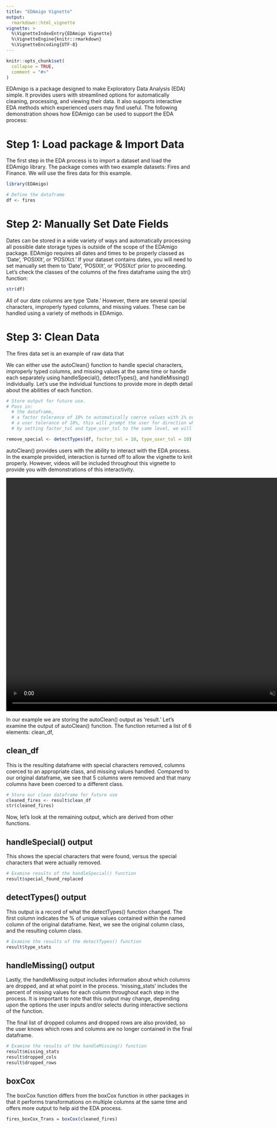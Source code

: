 ```yaml
---
title: "EDAmigo Vignette"
output: 
  rmarkdown::html_vignette
vignette: >
  %\VignetteIndexEntry{EDAmigo Vignette}
  %\VignetteEngine{knitr::rmarkdown}
  %\VignetteEncoding{UTF-8}
---
```


```r
knitr::opts_chunk$set(
  collapse = TRUE,
  comment = "#>"
)

```

EDAmigo is a package designed to make Exploratory Data Analysis (EDA) simple. It provides users with streamlined options for automatically cleaning, processing, and viewing their data. It also supports interactive EDA methods which experienced users may find useful. The following demonstration shows how EDAmigo can be used to support the EDA process:


# Step 1: Load package & Import Data

The first step in the EDA process is to import a dataset and load the EDAmigo library. The package comes with two example datasets: Fires and Finance. We will use the fires data for this example.

```r
library(EDAmigo)

# Define the dataframe
df <- fires
```


# Step 2: Manually Set Date Fields
Dates can be stored in a wide variety of ways and automatically processing all possible date storage types is outside of the scope of the EDAmigo package. EDAmigo requires all dates and times to be properly classed as 'Date', 'POSIXlt', or 'POSIXct.' If your dataset contains dates, you will need to set manually set them to 'Date', 'POSIXlt', or 'POSIXct' prior to proceeding. Let's check the classes of the columns of the fires dataframe using the str() function:

```r
str(df)

```

All of our date columns are type 'Date.' However, there are several special characters, improperly typed columns, and missing values. These can be handled using a variety of methods in EDAmigo.

# Step 3: Clean Data
The fires data set is an example of raw data that 

We can either use the autoClean() function to handle special characters, improperly typed columns, and missing values at the same time or handle each separately using handleSpecial(), detectTypes(), and handleMissing() individually. Let's use the individual functions to provide more in depth detail about the abilities of each function.

```r
# Store output for future use.
# Pass in:  
  # the dataframe, 
  # a factor tolerance of 10% to automatically coerce values with 1% or less unique values to factors
  # a user tolerance of 10%, this will prompt the user for direction when a column has <= 10% unique values
  # by setting factor_tol and type_user_tol to the same level, we will not receieve any user interactivity

remove_special <- detectTypes(df, factor_tol = 10, type_user_tol = 10)

```

autoClean() provides users with the ability to interact with the EDA process. In the example provided, interaction is turned off to allow the vignette to knit properly. However, videos will be included throughout this vignette to provide you with demonstrations of this interactivity.

<video width="840" height="630" autoplay loop muted>
  <source src="C:\Users\moore\Videos\Captures\EDAmigo - main - RStudio 2023-12-02 20-40-04.mp4" type="video/mp4">
</video>



In our example we are storing the autoClean() output as 'result.' Let's examine the output of autoClean() function. The function returned a list of 6 elements: clean_df, 


## clean_df
This is the resulting dataframe with special characters removed, columns coerced to an appropriate class, and missing values handled. Compared to our original dataframe, we see that 5 columns were removed and that many columns have been coerced to a different class. 
```r
# Store our clean dataframe for future use
cleaned_fires <- result$clean_df
str(cleaned_fires)

```

Now, let's look at the remaining output, which are derived from other functions.

## handleSpecial() output
This shows the special characters that were found, versus the special characters that were actually removed.
```r
# Examine results of the handleSpecial() function
result$special_found_replaced
```

## detectTypes() output
This output is a record of what the detectTypes() function changed. The first column indicates the % of unique values contained within the named column of the original dataframe. Next, we see the original column class, and the resulting column class.
```r
# Examine the results of the detectTypes() function
result$type_stats
```

## handleMissing() output
Lastly, the handleMissing output includes information about which columns are dropped, and at what point in the process. 'missing_stats' includes the percent of missing values for each column throughout each step in the process. It is important to note that this output may change, depending upon the options the user inputs and/or selects during interactive sections of the function.

The final list of dropped columns and dropped rows are also provided, so the user knows which rows and columns are no longer contained in the final dataframe.
```r
# Examine the results of the handleMissing() function
result$missing_stats
result$dropped_cols
result$dropped_rows
```


## boxCox
The boxCox function differs from the boxCox function in other packages in that it performs transformations on multiple columns at the same time and offers more output to help aid the EDA process. 

```r

fires_boxCox_Trans = boxCox(cleaned_fires)

```

